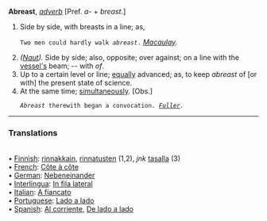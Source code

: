 '''Abreast''', ''[[adverb (part of speech)|adverb]]'' [Pref. ''a-'' + ''breast''.]

<ol>
<li>Side by side, with breasts in a line; as,

<code>Two men could hardly walk ''abreast''.</code> ''[[Macaulay (source)|Macaulay]].''

<li> ''([[Naut (subject)|Naut]]).'' Side by side; also, opposite; over against; on a line with the [[vessel's]] beam; -- with ''of''.

<li> Up to a certain level or line; [[equally]] advanced; as, to keep ''abreast'' of [or with] the present state of science.

<li> At the same time; [[simultaneously]]. [Obs.]

<code>''Abreast'' therewith began a convocation. ''[[Fuller (source)|Fuller]].''</code>
</ol>

<HR> <P> <H3>Translations</H3>
<BR>• [[Finnish]]: [[rinnakkain]], [[rinnatusten]] (1,2), ''jnk'' [[tasalla]] (3)
<BR>• [[French]]: [[Côte à côte]]
<BR>• [[German]]: [[Nebeneinander]]
<BR>• [[Interlingua]]: [[In fila lateral]]
<BR>• [[Italian]]: [[A fiancato]]
<BR>• [[Portuguese]]: [[Lado a lado]]
<BR>• [[Spanish]]: [[Al corriente]], [[De lado a lado]]
<BR>